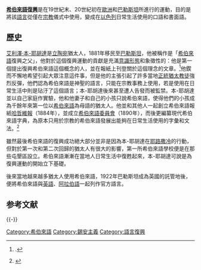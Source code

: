 '''[[希伯來語|希伯來語]][[語言復興|復興]]'''是在19世紀末、20世紀初在[[歐洲|歐洲]]和[[巴勒斯坦|巴勒斯坦]]所進行的運動，目的是將該[[語言|語言]]從僅在[[宗教|宗教]]儀式中使用，變成在[[以色列|以色列]]日常生活使用的口語和書面語。

== 歷史 ==
[[艾利澤·本-耶胡達|艾利澤·本-耶胡達]]是[[立陶宛|立陶宛]]猶太人，1881年移民至[[巴勒斯坦|巴勒斯坦]]，他被稱作是「[[希伯來語|希伯來語]]復興之父」，他對於這個復興運動的貢獻是充滿[[意識形態|意識形態]]和象徵性的：他是第一個提出復興希伯來語這個概念的人，並在報紙上刊登關於這個理念的文章。<ref>{{Citation
  | last =Harshav
  | first = Benjamin
  | author-link =
  | title = Flowers Have No Names: The revival of Hebrew as a living language after two thousand years was no miracle
  | journal = Natural History
  | volume = 118
  | issue = #1 February
  | pages = 24–29
  | date =
  | year = 2009
  | url =
  | doi =
  | id = }}.</ref>他鍥而不懈地希望引起大眾注意這件事，但是他的主張引起了許多當地[[猶太教正統派|正統猶太教徒]]強烈反彈，他們認為希伯來語是神聖的語言，只能在宗教事務上使用，若是使用在日常生活中則是玷汙了這個語言；本-耶胡達後來甚至遭人告發而被監禁。本-耶胡達並以自己家庭作實驗，他和他妻子和自己的小孩只說希伯來語，使得他們的小孩成為千餘年來第一位以[[希伯來語|希伯來語]]為母語的猶太人。他並和其他人一起創立希伯來語報紙[[哈哲維報|哈哲維報]]（1884年），並成立[[希伯來語委員會|希伯來語委員會]]（1890年），而後更編纂現代希伯來語字典，為原本只用於宗教的希伯來語發展出能夠在日常生活使用的字彙和文法。<ref>{{Cite web |url=http://ekey-esir.blogspot.com/2011/05/blog-post_30.html |title=希伯來語「過活」起來亽「踁歷」 |access-date=2019-10-13 |archive-date=2019-10-13 |archive-url=https://web.archive.org/web/20191013054304/http://ekey-esir.blogspot.com/2011/05/blog-post_30.html |dead-url=no }}</ref>

雖然最後希伯來語的復興成功絕大部分並非是因為本-耶胡達在[[耶路撒冷|耶路撒冷]]的行動，但對於第一次和第二次回歸的猶太人有很大的影響，第一所希伯來語學校便是在那些屯墾區設立。希伯來語漸漸在當地人日常生活中復甦起來，本-耶胡達可說是為復興運動的開始立下基礎。

後來當地越來越多猶太人使用希伯來語，1922年巴勒斯坦成為英國的託管地後，便將希伯來語與[[英語|英語]]、[[阿拉伯語|阿拉伯語]]一起列作官方語言。

== 参考文献 ==
{{Reflist|2}}

{{-}}
{{犹太人和犹太教}}

[[Category:希伯來語|Category:希伯來語]]
[[Category:錫安主義|Category:錫安主義]]
[[Category:語言復興|Category:語言復興]]